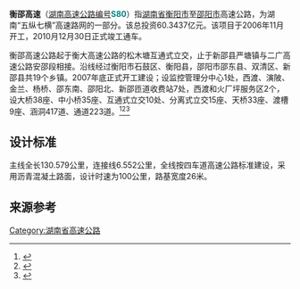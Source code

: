 {{中国高速公路信息框
| 省名 =湘 <!-- 高速公路所在省份英文名或简称，国家高速空缺 -->
| 级别 = S<!-- 高速公路级别，填入国/省。如果已填入省名或编号中含有合适的G/S前缀，则本参数可省略 -->
| 编号 =S80 <!-- 高速公路的标准编号，如自定头部未定义且相关编号的路牌SVG图标存在，则显示路牌图标 -->
| 语言 = <!-- 高速公路路牌使用的民族语言，默认为汉，可填写汉、维、蒙、藏或ISO 639-1代码 -->
| 省名2 = <!-- 适用跨省同名路段，如[[申嘉湖高速公路|申嘉湖高速公路]] -->
| 编号2 = <!-- 适用跨省同名路段，如[[申嘉湖高速公路|申嘉湖高速公路]] -->
| 语言2 = <!-- 跨省第二块高速公路路牌使用的民族语言，默认为汉，可填写汉、维、蒙、藏或ISO 639-1代码 -->
| 自定头部 = [[File:Hunan_Expwy_S80_sign_no_name.svg|130px]]<!-- 使用此参数后编号对路牌不发生影响 -->
| 名称 = 衡阳－邵阳高速公路<!-- 高速公路的完整名称，例如[[京沪高速公路|京沪高速公路]]应写“北京－上海高速公路” -->
| 照片 = <!-- 使用不带File:或Image:的文件名 -->
| 照片宽度 = <!-- 默认值为300px，如选择默认值，不可留空，须删除此行参数项 -->
| 照片标题 = <!-- 选填 -->
| 地图 = <!-- 使用不带File:或Image:的文件名 -->
| 地图宽度 = <!-- 默认值为300px，如选择默认值，不可留空，须删除此行参数项 -->
| 地图标题 = <!-- 选填 -->
<!-- 基本信息 -->
| 路线简称 = 衡邵<!-- 高速公路简称，将自动追加“高速”二字 -->
| 始建日期 = 2006年9月26日
| 最近通车日期 = 2010年12月30日
| 已通车里程 =130.579 <!-- 高速公路现时通车里程 -->
| 起点 =木塘互通式立交 <!-- 高速公路现时起点 -->
| 终点 = 新邵县严塘镇与二广高速公路安邵段相接处<!-- 高速公路现时终点 -->
| 运营方 = 山东高速集团<!-- 高速公路管理运营公司 -->
<!-- 公路设施 -->
| 车道数 = 双向四车道
| 出口处数 = 9
| 服务区数 = 2
| 停车区数 = 
| 管理中心数 = 1
| 主要桥梁 = 
| 主要隧道 = 
<!-- 建设规划 -->
| 建成日期 =2009年12月 <!-- 规划建成日期 -->
| 规划总里程 =130.579<!-- 高速公路规划总里程，只需填入数值，模版自动追加“公里”二字 -->
| 规划起点 =衡大高速公路终点的松木塘互通式立交 <!-- 高速公路规划起点 -->
| 规划终点 =严塘与二广高速公路交叉后接国道G207 <!-- 高速公路规划起点 -->
<!-- 路网信息 -->
| 主线 = 
| 支线 = 
| 并行线 = 
| 共用编号 = 
}}

'''衡邵高速'''（[[湖南高速公路|湖南高速公路编号]]'''<font color=#008080>S80</font>'''）指[[湖南省|湖南省]][[衡阳市|衡阳市]]至[[邵阳市|邵阳市]]高速公路，为湖南“五纵七横”高速路网的一部分。该总投资60.3437亿元。该项目于2006年11月开工，2010月12月30日正式竣工通车。 

衡邵高速公路起于衡大高速公路的松木塘互通式立交，止于新邵县严塘镇与二广高速公路安邵段相接。沿线经过衡阳市石鼓区、衡阳县，邵阳市邵东县、双清区、新邵县共19个乡镇。2007年底正式开工建设；设监控管理分中心1处，西渡、演陂、金兰、杨桥、邵东南、邵阳北、新邵匝道收费站7处，西渡和火厂坪服务区2个，设大桥38座、中小桥35座、互通式立交10处、分离式立交15座、天桥33座、渡槽9座、涵洞417道、通道223道。<ref>{{cite web|title=衡邵高速公路项目工程概要|url=http://www.hnjt.gov.cn/common/traffic_zdgc.aspx?cateCode=ZDGC&cateName=&subsiteId=&classid=15&search=|author=湖南省交通厅|deadurl=yes|archiveurl=https://web.archive.org/web/20101205212032/http://www.hnjt.gov.cn/common/traffic_zdgc.aspx?cateCode=ZDGC&cateName=&subsiteId=&classid=15&search=|archivedate=2010年12月5日|df=|access-date=2010年2月11日}}</ref><ref>{{cite web|title= 衡邵高速通车1.5小时跑全程|url= http://news.sina.com.cn/o/2010-12-31/083521740080.shtml|date= 2010-12-31|author= 星辰在线-长沙晚报|access-date= 2011-01-02|archive-date= 2020-11-16|archive-url= https://web.archive.org/web/20201116123416/http://news.sina.com.cn/o/2010-12-31/083521740080.shtml|dead-url= no}}</ref><ref>{{cite web|title= 山东高速集团|url= http://www.chscm.com/?n=83|author= 衡邵高速|access-date= 2019-09-12|archive-date= 2016-02-11|archive-url= https://web.archive.org/web/20160211154928/http://chscm.com/?n=83|dead-url= no}}</ref>

==设计标准==
主线全长130.579公里，连接线6.552公里，全线按四车道高速公路标准建设，采用沥青混凝土路面，设计时速为100公里，路基宽度26米。

== 来源参考==
{{reflist|1}}
{{湖南省高速公路}}

[[Category:湖南省高速公路|Category:湖南省高速公路]]